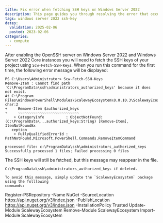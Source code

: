 ```yaml
---
title: Fix error when fetching SSH keys on Windows Server 2022
description: This page guides you through resolving the error that occurs when fetching SSH keys on Windows Server 2022.
tags: windows server 2022 ssh-key
dates:
  validation: 2025-02-06
  posted: 2023-02-06
categories:
  - compute
---
```


After enabling the OpenSSH server on Windows Server 2022 and Windows Server 2022 Core instances you will
need to fetch the SSH keys of your project using `Scw-Fetch-SSH-Keys`. When you run this command for the first time, the following error message will be displayed:

```
PS C:\Users\Administrator> Scw-Fetch-SSH-Keys
Remove-Item : Cannot find path 'C:\ProgramData\ssh\administrators_authorized_keys' because it does not exist.
At C:\Program Files\WindowsPowerShell\Modules\ScalewayEcosystem\0.0.10.3\ScalewayEcosystem.psm1:54 char:2
+     Remove-Item $authorized_keys
+     ~~~~~~~~~~~~~~~~~~~~~~~~~~~~
    + CategoryInfo          : ObjectNotFound: (C:\ProgramData\...authorized_keys:String) [Remove-Item], ItemNotFoundEx
   ception
    + FullyQualifiedErrorId : PathNotFound,Microsoft.PowerShell.Commands.RemoveItemCommand

processed file: c:\ProgramData\ssh\administrators_authorized_keys
Successfully processed 1 files; Failed processing 0 files
```
The SSH keys will still be fetched, but this message may reappear in the file.
```.
C:\ProgramData\ssh\administrators_authorized_keys if deleted.

To avoid this message, simply update the `ScalewayEcosystem` package using the folllowing
commands:
```
Register-PSRepository -Name NuGet -SourceLocation https://api.nuget.org/v3/index.json -PublishLocation https://api.nuget.org/v3/index.json -InstallationPolicy Trusted
Update-Module ScalewayEcosystem
Remove-Module ScalewayEcosystem
Import-Module ScalewayEcosystem
```

